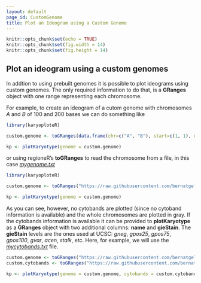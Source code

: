 ```yaml
---
layout: default
page_id: CustomGenome
title: Plot an Ideogram using a Custom Genome
---
```


```r
knitr::opts_chunk$set(echo = TRUE)
knitr::opts_chunk$set(fig.width = 14)
knitr::opts_chunk$set(fig.height = 14)
```

## Plot an ideogram using a custom genomes

In addtion to using prebuilt genomes it is possible to plot ideograms using custom genomes.
The only required information to do that, is a **GRanges** object with one range representing
each chromosome. 

For example, to create an ideogram of a cutom genome with chromosomes *A* 
and *B* of 100 and 200 bases we can do something like

```r

library(karyoploteR)

custom.genome <- toGRanges(data.frame(chr=c("A", "B"), start=c(1, 1), end=c(100, 200)))

kp <- plotKaryotype(genome = custom.genome)


```

or using regioneR's **toGRanges** to read the chromosome from a file, in this case 
[*mygenome.txt*](https://raw.githubusercontent.com/bernatgel/karyoploter_examples/master/Examples/Tutorial/CustomGenomes/mygenome.txt)

```r

library(karyoploteR)

custom.genome <- toGRanges("https://raw.githubusercontent.com/bernatgel/karyoploter_examples/master/Examples/Tutorial/CustomGenomes/mygenome.txt")

kp <- plotKaryotype(genome = custom.genome)


```

As you can see, however, no cytobands are plotted (since no cytoband information is available)
and the whole chromosomes are plotted in gray. If the cytobands information is available it
can be provided to **plotKaryotype** as a **GRanges** object with two additional columns: 
**name** and **gieStain**. The **gieStain** levels are the ones used at UCSC: *gneg*, 
*gpos25*, *gpos75*, *gpos100*, *gvar*, *acen*, *stalk*, etc. Here, for example, 
we will use the [*mycytobands.txt*](https://raw.githubusercontent.com/bernatgel/karyoploter_examples/master/Examples/Tutorial/CustomGenomes/mycytobands.txt) file.

```r

custom.genome <- toGRanges("https://raw.githubusercontent.com/bernatgel/karyoploter_examples/master/Examples/Tutorial/CustomGenomes/mygenome.txt")
custom.cytobands <- toGRanges("https://raw.githubusercontent.com/bernatgel/karyoploter_examples/master/Examples/Tutorial/CustomGenomes/mycytobands.txt")

kp <- plotKaryotype(genome = custom.genome, cytobands = custom.cytobands)

```



